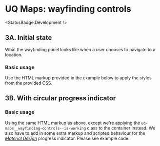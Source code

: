 
<Meta of={UqMaps3WayfindingControlsStories} />

# UQ Maps: wayfinding controls

<StatusBadge.Development />

## 3A. Initial state

What the wayfinding panel looks like when a user chooses to navigate to a
location.

### Basic usage

Use the HTML markup provided in the example below to apply the styles from the
provided CSS.

<Canvas sourceState="hidden" withToolbar>
  <Story of={UqMaps3WayfindingControlsStories.wayfindingControl} autoplay />
</Canvas>

## 3B. With circular progress indicator

### Basic usage

Using the same HTML markup as above, except we're applying the `uq-maps__wayfinding-controls--is-working`
class to the container instead. We also have to add in some extra markup and
scripted behaviour for the [_Material Design_][1] progress indicator. Please see example
code.

<Canvas sourceState="hidden" withToolbar>
  <Story of={UqMaps3WayfindingControlsStories.wayfindingControlWorking} autoplay />
</Canvas>

[1]: https://material.io/components/progress-indicators#circular-progress-indicators
[2]: https://material.io/develop/web/components/progress-indicator
